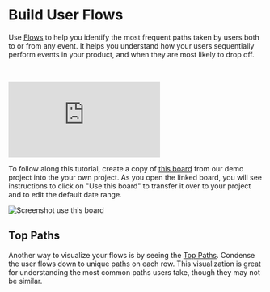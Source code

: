 # Build User Flows
Use [Flows](/docs/reports/flows) to help you identify the most frequent paths taken by users both to or from any event. It helps you understand how your users sequentially perform events in your product, and when they are most likely to drop off.

<br />
<p style={{ position: 'relative', paddingBottom: '56.25%', height: 0, overflow: 'hidden' }}>
  <iframe src="https://www.youtube.com/embed/0eLiOGmeo0A?rel=0" title="Flows Overview and Top Paths" frameborder="0" webkitallowfullscreen="true" mozallowfullscreen="true" allowFullScreen style={{position: 'absolute', top: 0, left: 0, width: '100%', height: '100%'}}></iframe>
</p>

To follow along this tutorial, create a copy of [this board](https://mixpanel.com/project/3018488/view/3536632/app/boards/#id=6350517) from our demo project into the your own project. As you open the linked board, you will see instructions to click on "Use this board" to transfer it over to your project and to edit the default date range.

![Screenshot use this board](/tracking_id_limits_copy_board.png)

## Top Paths
Another way to visualize your flows is by seeing the [Top Paths](/docs/reports/flows#top-paths). Condense the user flows down to unique paths on each row. This visualization is great for understanding the most common paths users take, though they may not be similar.

